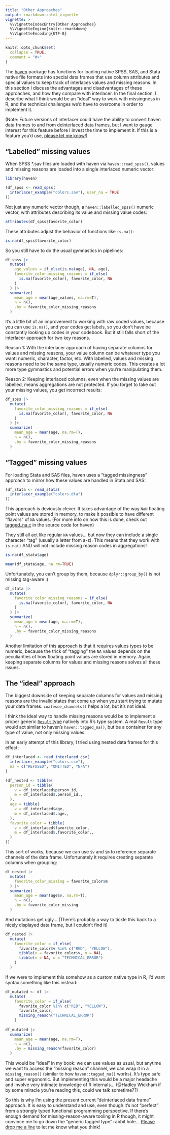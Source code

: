 ```yaml
---
title: "Other Approaches"
output: rmarkdown::html_vignette
vignette: >
  %\VignetteIndexEntry{Other Approaches}
  %\VignetteEngine{knitr::rmarkdown}
  %\VignetteEncoding{UTF-8}
---
```


```r
knitr::opts_chunk$set(
  collapse = TRUE,
  comment = "#>"
)
```

The [haven](https://haven.tidyverse.org/) package has functions for loading
native SPSS, SAS, and Stata native file formats into
special data frames that use column attributes and special values to keep track
of interlaces values and missing reasons. In this section I discuss the
advantages and disadvantages of these approaches, and how they compare with
interlacer. In the final section, I describe what I think would be an "ideal"
way to work with missingness in R, and the technical challenges we'd have to
overcome in order to implement it.

(Note: Future versions of interlacer could have the ability to convert haven
data frames to and from deinterlaced data frames, but I want to gauge interest
for this feature before I invest the time to implement it. If this is a
feature you'd use, [please let me know](mailto:kdh38@psu.edu)!)

## "Labelled" missing values

When SPSS *.sav files are loaded with haven via `haven::read_spss()`, values
and missing reasons are loaded into a single interlaced numeric vector:

```r
library(haven)

(df_spss <- read_spss(
  interlacer_example("colors.sav"), user_na = TRUE
))
```

Not just any numeric vector though, a `haven::labelled_spss()` numeric vector,
with attributes describing its value and missing value codes:

```r
attributes(df_spss$favorite_color)
```

These attributes adjust the behavior of functions like `is.na()`:

```r
is.na(df_spss$favorite_color)
```


So you still have to do the usual gymnastics in pipelines:

```r
df_spss |>
  mutate(
    age_values = if_else(is.na(age), NA, age),
    favorite_color_missing_reasons = if_else(
      is.na(favorite_color), favorite_color, NA
    )
  ) |>
  summarize(
    mean_age = mean(age_values, na.rm=T),
    n = n(),
    .by = favorite_color_missing_reasons
  )
```

It's a little bit of an improvement to working with raw coded values, because
you can use `is.na()`, and your codes get labels, so you don't have be
constantly looking up codes in your codebook. But it still falls short of the
interlacer approach for two key reasons.

Reason 1: With the interlacer approach
of having separate columns for values and missing reasons, your value column
can be whatever type you want: numeric, character, factor, etc. With labelled,
values and missing reasons need to be the same type, usually numeric codes.
This creates a lot more type gymnastics and potential errors when you're
manipulating them.

Reason 2: Keeping interlaced columns, even when the missing values are labelled,
means aggregations are not protected. If you forget to take out your missing
values, you get incorrect results:

```r
df_spss |>
  mutate(
    favorite_color_missing_reasons = if_else(
      is.na(favorite_color), favorite_color, NA
    )
  ) |>
  summarize(
    mean_age = mean(age, na.rm=T),
    n = n(),
    .by = favorite_color_missing_reasons
  )
```


## "Tagged" missing values

For loading Stata and SAS files, haven uses a "tagged missingness" approach to
mirror how these values are handled in Stata and SAS:

```r
(df_stata <- read_stata(
  interlacer_example("colors.dta")
))
```

This approach is deviously clever. It takes advantage of the way `NaN` floating
point values are stored in memory, to make it possible to have different
"flavors" of `NA` values. (For more info on how this is done, check out
[tagged_na.c](https://github.com/tidyverse/haven/blob/main/src/tagged_na.c) in
the source code for haven)

They still all act like regular `NA` values... but now they can include a single
character "tag" (usually a letter from a-z). This means that they work with
`is.na()` AND will not include missing reason codes in aggregations!

```r
is.na(df_stata$age)

mean(df_stata$age, na.rm=TRUE)
```

Unfortunately, you can't group by them, because `dplyr::group_by()` is not
missing tag-aware :(

```r
df_stata |>
  mutate(
    favorite_color_missing_reasons = if_else(
      is.na(favorite_color), favorite_color, NA
    )
  ) |>
  summarize(
    mean_age = mean(age, na.rm=T),
    n = n(),
    .by = favorite_color_missing_reasons
  )
```

Another limitation of this approach is that it requires values types to be
numeric, because the trick of "tagging" the `NA` values depends on the
peculiarities of how floating point values are stored in memory. Again,
keeping separate columns for values and missing reasons solves all these issues.

## The "ideal" approach

The biggest downside of keeping separate columns for values and missing reasons
are the invalid states that come up when you start trying to mutate your data
frames. `coalesce_channels()` helps a lot, but it's not ideal.

I think the ideal way to handle missing reasons would be to implement a proper
generic [`Result` type](https://en.wikipedia.org/wiki/Result_type) natively
into R's type system. A real `Result` type would act similar to haven's
`haven::tagged_na()`, but be a container for any type of value, not only
missing values.

In an early attempt of this library, I tried using nested data frames for this
effect:

```r
df_interlaced <- read_interlaced_csv(
  interlacer_example("colors.csv"),
  na = c("REFUSED", "OMITTED", "N/A")
)

(df_nested <- tibble(
  person_id = tibble(
    v = df_interlaced$person_id,
    m = df_interlaced$.person_id.,
  ),
  age = tibble(
    v = df_interlaced$age,
    m = df_interlaced$.age.,
  ),
  favorite_color = tibble(
    v = df_interlaced$favorite_color,
    m = df_interlaced$.favorite_color.,
  )
))
```

This sort of works, because we can use `$v` and `$m` to reference separate
channels of the data frame. Unfortunately it requires creating separate columns
when grouping:

```r
df_nested |>
  mutate(
    favorite_color_missing = favorite_color$m
  ) |> 
  summarize(
    mean_age = mean(age$v, na.rm=T),
    n = n(),
    .by = favorite_color_missing
  )
```

And mutations get ugly... (There's probably a way to tickle this back to a
nicely displayed data frame, but I couldn't find it)

```r
df_nested |>
  mutate(
    favorite_color = if_else(
      favorite_color$v %in% c("RED", "YELLOW"),
      tibble(v = favorite_color$v, m = NA),
      tibble(v = NA, m = "TECHNICAL_ERROR")
    )
  )
```

If we were to implement this somehow as a custom native type in R, I'd want
syntax something like this instead:

```r
df_mutated <- df |>
  mutate(
    favorite_color = if_else(
      favorite_color %in% c("RED", "YELLOW"),
      favorite_color,
      missing_reason("TECHNICAL_ERROR")
    )
  
df_mutated |>
  summarize(
    mean_age = mean(age, na.rm=T),
    n = n(),
    .by = missing_reason(favorite_color)
  )
```

This would be "ideal" in my book: we can use values as usual, but anytime
we want to access the "missing reason" channel, we can wrap it in a
`missing_reason()` (similar to how `haven::tagged_na()` works). It's type safe
and super ergonomic. But implementing this would be a major headache and
involve very intimate knowledge of R internals... (@Hadley Wickham if by some
miracle you're reading this, could we talk sometime??)

So this is why I'm using the present current "deinterlaced data frame"
approach. It is easy to understand and use, even though it's not "perfect"
from a strongly typed functional programming perspective. If there's enough
demand for missing-reason-aware tooling in R though, it might convince me
to go down the "generic tagged type" rabbit hole...
[Please drop me a line](mailto:kdh38@psu.edu) to let me know what you think!

